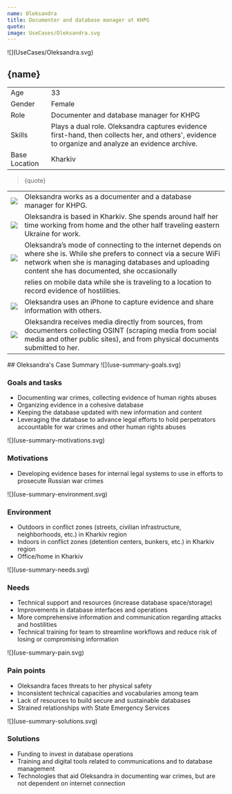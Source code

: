 ```yaml
---
name: Oleksandra
title: Documenter and database manager at KHPG
quote:
image: UseCases/Oleksandra.svg
---
```



<ProfileSection>
![](UseCases/Oleksandra.svg)

## **{name}**

|               |                                                                                                                                                   |
| ------------- | ------------------------------------------------------------------------------------------------------------------------------------------------- |
| Age           | 33                                                                                                                                                |
| Gender        | Female                                                                                                                                            |
| Role          | Documenter and database manager for KHPG                                                                                                          |
| Skills        | Plays a dual role. Oleksandra captures evidence first-hand, then collects her, and others', evidence to organize and analyze an evidence archive. |
| Base Location | Kharkiv                                                                                                                                           |

> {quote}

|                  |                                                                                                                                                                                                                           |
| ---------------- | ------------------------------------------------------------------------------------------------------------------------------------------------------------------------------------------------------------------------- |
| ![](khpg.svg)    | Oleksandra works as a documenter and a database manager for KHPG.                                                                                                                                                         |
| ![](folder.svg)  | Oleksandra is based in Kharkiv. She spends around half her time working from home and the other half traveling eastern Ukraine for work.                                                                                  |
| ![](play.svg)    | Oleksandra’s mode of connecting to the internet depends on where she is. While she prefers to connect via a secure WiFi network when she is managing databases and uploading content she has documented, she occasionally |
|                  | relies on mobile data while she is traveling to a location to record evidence of hostilities.                                                                                                                             |
| ![](hands.svg)   | Oleksandra uses an iPhone to capture evidence and share information with others.                                                                                                                                          |
| ![](website.svg) | Oleksandra receives media directly from sources, from documenters collecting OSINT (scraping media from social media and other public sites), and from physical documents submitted to her.                               |

</ProfileSection>
<AchievementsSection>
    ## Oleksandra's Case Summary

<AchievementItem>
![](use-summary-goals.svg)

### Goals and tasks

- Documenting war crimes, collecting evidence of human rights abuses
- Organizing evidence in a cohesive database
- Keeping the database updated with new information and content
- Leveraging the database to advance legal efforts to hold perpetrators accountable for war crimes and other human rights abuses

</AchievementItem>
<AchievementItem>
![](use-summary-motivations.svg)

### Motivations

- Developing evidence bases for internal legal systems to use in efforts to prosecute Russian war crimes

</AchievementItem>
<AchievementItem>
![](use-summary-environment.svg)

### Environment

- Outdoors in conflict zones (streets, civilian infrastructure, neighborhoods, etc.) in Kharkiv region
- Indoors in conflict zones (detention centers, bunkers, etc.) in Kharkiv region
- Office/home in Kharkiv

</AchievementItem>
<AchievementItem>
![](use-summary-needs.svg)

### Needs

- Technical support and resources (increase database space/storage)
- Improvements in database interfaces and operations
- More comprehensive information and communication regarding attacks and hostilities
- Technical training for team to streamline workflows and reduce risk of losing or compromising information

</AchievementItem>
<AchievementItem>
![](use-summary-pain.svg)

### Pain points

- Oleksandra faces threats to her physical safety
- Inconsistent technical capacities and vocabularies among team
- Lack of resources to build secure and sustainable databases
- Strained relationships with State Emergency Services

</AchievementItem>
<AchievementItem>
![](use-summary-solutions.svg)

### Solutions

- Funding to invest in database operations
- Training and digital tools related to communications and to database management
- Technologies that aid Oleksandra in documenting war crimes, but are not dependent on internet connection

</AchievementItem>
</AchievementsSection>

